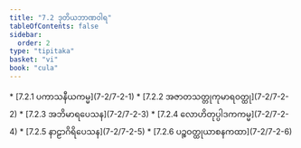 ```yaml
---
title: "7.2 ဒုတိယဘာဏဝါရ"
tableOfContents: false
sidebar:
  order: 2
type: "tipitaka"
basket: "vi"
book: "cula"
---
```



<DynamicBreadcrumb />



<TableOfContents book="cula" section="7.2">
* [7.2.1 ပကာသနီယကမ္မ](7-2/7-2-1)
* [7.2.2 အဇာတသတ္တုကုမာရဝတ္ထု](7-2/7-2-2)
* [7.2.3 အဘိမာရပေသန](7-2/7-2-3)
* [7.2.4 လောဟိတုပ္ပါဒကကမ္မ](7-2/7-2-4)
* [7.2.5 နာဠာဂိရိပေသန](7-2/7-2-5)
* [7.2.6 ပဉ္စဝတ္ထုယာစနကထာ](7-2/7-2-6)
</TableOfContents>